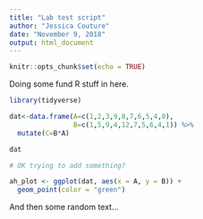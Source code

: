 ```yaml
---
title: "Lab test script"
author: "Jessica Couture"
date: "November 9, 2018"
output: html_document
---
```


```r
knitr::opts_chunk$set(echo = TRUE)
```

Doing some fund R stuff in here.

```r
library(tidyverse)

dat<-data.frame(A=c(1,2,3,9,8,7,6,5,4,0),
                B=c(1,5,9,4,12,7,5,6,4,1)) %>%
  mutate(C=B*A)

dat

# OK trying to add something?

ah_plot <- ggplot(dat, aes(x = A, y = B)) +
  geom_point(color = "green")

```

And then some random text...

